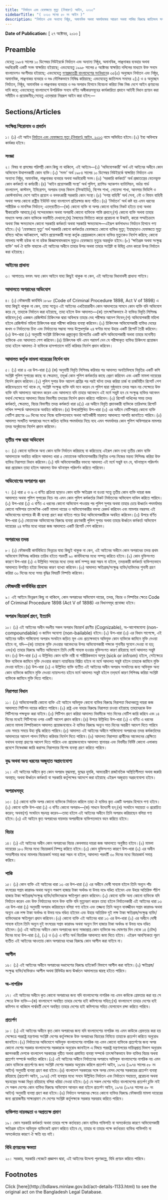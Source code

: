 ```yaml
---
title: "নির্যাতন এবং হেফাজতে মৃত্যু (নিবারণ) আইন, ২০১৩"
sidebarTitle: "( ২০১৩ সনের ৫০ নং আইন )"
description: "নির্যাতন এবং অন্যান্য নিষ্ঠুর, অমানবিক অথবা অমর্যাদাকর আচরণ অথবা শাস্তির বিরুদ্ধে জাতিসংঘ সনদের কার্যকারিতা প্রদানের লক্ষ্যে প্রণীত আইন"
---
```


**Date of Publication:** [ ২৭ অক্টোবর, ২০১৩ ]

## Preamble

যেহেতু ১৯৮৪ সালের ১০ ডিসেম্বর নিউইয়র্কে নির্যাতন এবং অন্যান্য নিষ্ঠুর, অমানবিক, লাঞ্ছনাকর ব্যবহার অথবা দণ্ডবিরোধী একটি সনদ স্বাক্ষরিত হইয়াছে; এবংযেহেতু ১৯৯৮ সালের ৫ অক্টোবর স্বাক্ষরিত দলিলের মাধ্যমে উক্ত সনদে বাংলাদেশও অংশীদার হইয়াছে; এবংযেহেতু [গণপ্রজাতন্ত্রী বাংলাদেশের সংবিধান](/act-957.html "গণপ্রজাতন্ত্রী বাংলাদেশের সংবিধান")ের ৩৫(৫) অনুচ্ছেদ নির্যাতন এবং নিষ্ঠুর, অমানবিক, লাঞ্ছনাকর ব্যবহার ও দণ্ড মৌলিকভাবে নিষিদ্ধ করিয়াছে; এবংযেহেতু জাতিসংঘ সনদের ২(১) ও ৪ অনুচ্ছেদ নির্যাতন, নিষ্ঠুর, অমানবিক ও লাঞ্ছনাকর ব্যবহার ও দণ্ড অপরাধ হিসাবে বিবেচনা করিয়া নিজ নিজ দেশে আইন প্রণয়নের দাবি করে; এবংযেহেতু বাংলাদেশে উপরিউক্ত সনদে বর্ণিত অঙ্গীকারসমূহের কার্যকারিতা প্রদানে আইনী বিধান প্রণয়ন করা সমীচীন ও প্রয়োজনীয়;সেহেতু এতদ্‌দ্বারা নিম্নরূপ আইন করা হইল:—

## Sections/Articles

### সংক্ষিপ্ত শিরোনাম ও প্রবর্তন

১। (১) এই আইন [নির্যাতন এবং হেফাজতে মৃত্যু (নিবারণ) আইন, ২০১৩](/act-1133.html "নির্যাতন এবং হেফাজতে মৃত্যু (নিবারণ) আইন, ২০১৩") নামে অভিহিত হইবে।(২) ইহা অবিলম্বে কার্যকর হইবে।

### সংজ্ঞা

২। বিষয় বা প্রসঙ্গের পরিপন্থী কোন কিছু না থাকিলে, এই আইনে—(১) ‘অভিযোগকারী’ অর্থ এই আইনের অধীনে কোন অভিযোগ উত্থাপনকারী কোন ব্যক্তি।(২) ‘সনদ’ অর্থ ১৯৮৪ সালের ১০ ডিসেম্বর নিউইয়র্কে স্বাক্ষরিত নির্যাতন এবং অন্যান্য নিষ্ঠুর, অমানবিক, লাঞ্ছনাকর ব্যবহার অথবা দণ্ডবিরোধী সনদ।(৩) ‘সরকারি কর্মকর্তা’ অর্থ প্রজাতন্ত্রের বেতনভুক্ত কোন কর্মকর্তা বা কর্মচারী।(৪) ‘আইন প্রয়োগকারী সংস্থা’ অর্থ পুলিশ, র‌্যাপিড অ্যাকশন ব্যাটালিয়ন, বর্ডার গার্ড বাংলাদেশ, কাস্টমস, ইমিগ্রেশন, অপরাধ তদন্ত বিভাগ (সিআইডি), বিশেষ শাখা, গোয়েন্দা শাখা, আনসার ভিডিপি ও কোস্টগার্ডসহ দেশে আইন প্রয়োগ ও বলবৎকারী সরকারি কোন সংস্থা।(৫) ‘সশস্ত্র বাহিনী’ অর্থ সেনা, নৌ ও বিমান বাহিনী অথবা অপর কোনো রাষ্ট্রীয় ইউনিট যাহা বাংলাদেশ প্রতিরক্ষার জন্য গঠিত।(৬) ‘নির্যাতন’ অর্থ কষ্ট হয় এমন ধরনের শারীরিক ও মানসিক নির্যাতন; এতদ্‌ব্যতীত—(ক) কোনো ব্যক্তি বা অপর কোনো ব্যক্তির নিকট হইতে তথ্য অথবা স্বীকারোক্তি আদায়ে;(খ) সন্দেহভাজন অথবা অপরাধী কোনো ব্যক্তিকে শাস্তি প্রদানে;(গ) কোনো ব্যক্তি অথবা তাহার মাধ্যমে অপর কোন ব্যক্তিকে ভয়ভীতি দেখানো;(ঘ) বৈষম্যের ভিত্তিতে কারো প্ররোচনা বা উস্কানি, কারো সম্মতিক্রমে অথবা নিজ ক্ষমতাবলে কোনো সরকারি কর্মকর্তা অথবা সরকারি ক্ষমতাবলে—এইরূপ কর্মসাধনও নির্যাতন হিসাবে গণ্য হইবে।(৭) ‘হেফাজতে মৃত্যু’ অর্থ সরকারি কোনো কর্মকর্তার হেফাজতে কোনো ব্যক্তির মৃত্যু; ইহাছাড়াও হেফাজতে মৃত্যু বলিতে অবৈধ আটকাদেশ, আইন প্রয়োগকারী সংস্থা কর্তৃক গ্রেপ্তারকালে কোনো ব্যক্তির মৃত্যুকেও নির্দেশ করিবে; কোনো মামলায় সাক্ষী হউক বা না হউক জিজ্ঞাসাবাদকালে মৃত্যুও হেফাজতে মৃত্যুর অন্তর্ভুক্ত হইবে।(৮) ‘ক্ষতিগ্রস্ত অথবা সংক্ষুব্ধ ব্যক্তি’ অর্থ ঐ ব্যক্তি যাহাকে এই আইনের অধীনে তাহার উপর অথবা তাহার সংশ্লিষ্ট বা উদ্বিগ্ন এমন কারো উপর নির্যাতন করা হইয়াছে।

### আইনের প্রাধান্য

৩। আপাততঃ বলবৎ অন্য কোন আইনে যাহা কিছুই থাকুক না কেন, এই আইনের বিধানাবলী প্রাধান্য পাইবে।

### আদালতে অপরাধের অভিযোগ

৪। (১) ফৌজদারী কার্যবিধি ১৮৯৮ (Code of Criminal Procedure 1898, Act V of 1898) এ যাহা কিছুই থাকুক না কেন, তাহা সত্ত্বেও এই আইনের এখতিয়ারাধীন কোন আদালতের সামনে কোন ব্যক্তি যদি অভিযোগ করে যে, তাহাকে নির্যাতন করা হইয়াছে, তাহা হইলে উক্ত আদালত—(ক) তাৎক্ষণিকভাবে ঐ ব্যক্তির বিবৃতি লিপিবদ্ধ করিবেন;(খ) একজন রেজিস্টার্ড চিকিৎসক দ্বারা অবিলম্বে তাহার দেহ পরীক্ষার আদেশ দিবেন;(গ) অভিযোগকারী মহিলা হইলে রেজিস্টার্ড মহিলা চিকিৎসক দ্বারা পরীক্ষা করিবার ব্যবস্থা করিবেন।(২) চিকিৎসক অভিযোগকারী ব্যক্তির দেহের জখম ও নির্যাতনের চিহ্ন এবং নির্যাতনের সম্ভাব্য সময় উল্লেখপূর্বক ২৪ ঘণ্টার মধ্যে উহার একটি রিপোর্ট তৈরী করিবেন।(৩) উপ-ধারা (২) অনুযায়ী সংশ্লিষ্ট চিকিৎসক প্রস্তুতকৃত রিপোর্টের একটি কপি অভিযোগকারী অথবা তাহার মনোনীত ব্যক্তিকে এবং আদালতে পেশ করিবেন।(৪) চিকিৎসক যদি এমন পরামর্শ দেন যে পরীক্ষাকৃত ব্যক্তির চিকিৎসা প্রয়োজন তাহা হইলে আদালত ঐ ব্যক্তিকে হাসপাতালে ভর্তি করিবার নির্দেশ প্রদান করিবেন।

### আদালত কর্তৃক মামলা দায়েরের নির্দেশ দান

৫। (১) ধারা ৪ এর উপ-ধারা (১) (ক) অনুযায়ী বিবৃতি লিপিবদ্ধ করিবার পর আদালত অনতিবিলম্বে বিবৃতির একটি কপি সংশ্লিষ্ট পুলিশ সুপারের কাছে বা ক্ষেত্রমত, তদূর্ধ্ব কোন পুলিশ কর্মকর্তার কাছে প্রেরণ করিবেন এবং একটি মামলা দায়েরের নির্দেশ প্রদান করিবেন।(২) পুলিশ সুপার উক্ত আদেশ প্রাপ্তির পর পরই ঘটনা তদন্ত করিয়া চার্জ বা চার্জবিহীন রিপোর্ট পেশ করিবেনঃতবে শর্ত থাকে যে, সংশ্লিষ্ট সংক্ষুব্ধ ব্যক্তি যদি মনে করেন যে পুলিশ দ্বারা সুষ্ঠুভাবে তদন্ত সম্ভব নয় সেক্ষেত্রে উক্ত ব্যক্তি যদি আদালতে আবেদন করেন এবং আদালতে যদি তাহার আবেদনে এই মর্মে সন্তুষ্ট হন যে সংক্ষুব্ধ ব্যক্তির আবেদন যথার্থ সেক্ষেত্রে আদালত বিচার বিভাগীয় তদন্তের নির্দেশ প্রদান করিতে পারিবেন।(৩) রিপোর্ট দাখিলের সময় তদন্ত কর্মকর্তা, ক্ষেত্রমত, বিচার বিভাগীয় তদন্ত কর্মকর্তা ধারা ৪(১) এর অধীনে বিবৃতি প্রদানকারী ব্যক্তিকে তারিখসহ রিপোর্ট দাখিল সম্পর্কে আদালতকে অবহিত করিবেন।(৪) উপরোল্লিখিত উপ-ধারা (৩) এর অধীনে নোটিশপ্রাপ্ত কোনো ব্যক্তি নোটিশ গ্রহণের ৩০ দিনের মধ্যে নিজে ব্যক্তিগতভাবে অথবা আইনজীবী মারফত আদালতে আপত্তি জানাইতে পারিবে।(৫) আদালত সংঘটিত অপরাধের সংগে জড়িত ব্যক্তির পদমর্যাদার নিম্নে নহে এমন পদমর্যাদার কোন পুলিশ অফিসারকে মামলার তদন্ত অনুষ্ঠানের নির্দেশ প্রদান করিবেন।

### তৃতীয় পক্ষ দ্বারা অভিযোগ

৬। (১) কোনো ব্যক্তিকে অন্য কোন ব্যক্তি নির্যাতন করিয়াছে বা করিতেছে এইরূপ কোন তথ্য তৃতীয় কোন ব্যক্তি আদালতকে অবহিত করিলে আদালত ধারা ৫ মোতাবেক অভিযোগকারীর বিবৃতির ওপর নিজের মন্তব্য লিপিবদ্ধ করিয়া উক্ত ব্যক্তির নিরাপত্তা বিধান করিবেন।(২) যদি অভিযোগকারীর বক্তব্যে আদালত এই মর্মে সন্তুষ্ট হন যে, ঘটনাস্থলে পরিদর্শন করা প্রয়োজন তাহা হইলে আদালত উক্ত ঘটনাস্থল পরিদর্শন করিতে পারিবেন।

### অভিযোগের অপরাপর ধরন

৭। (১) ধারা ৫ ও ৬ এ বর্ণিত প্রক্রিয়া ছাড়াও কোন ব্যক্তি ক্ষতিগ্রস্ত না হওয়া সত্ত্বে তৃতীয় কোন ব্যক্তি দায়রা জজ আদালতে অথবা পুলিশ সুপারের নিচে নয় এমন কোন পুলিশ কর্মকর্তার নিকট নির্যাতনের অভিযোগ দাখিল করিতে পারিবে।(২) উপ-ধারা (১) এ বর্ণিত এ ধরনের কোনো অভিযোগ পাওয়ার পর পুলিশ সুপার অথবা তাহার চেয়ে ঊধ্বর্তন পদমর্যাদার কোনো অফিসার তাৎক্ষণিক একটি মামলা দায়ের ও অভিযোগকারীর বক্তব্য রেকর্ড করিবেন এবং মামলার নম্বরসহ এই অভিযোগের ব্যাপারে কী কী ব্যবস্থা গ্রহণ করা যাইতে পারে উহা অভিযোগকারীকে অবহিত করিবেন।(৩) উপরে বর্ণিত উপ-ধারা (২) মোতাবেক অভিযোগের বিরুদ্ধে ব্যবস্থা গ্রহণকারী পুলিশ সুপার অথবা তাহার ঊর্ধ্বতন কর্মকর্তা অভিযোগ দায়েরের ২৪ ঘণ্টার মধ্যে দায়রা জজ আদালতে একটি রিপোর্ট পেশ করিবেন।

### অপরাধের তদন্ত

৮। (১) ফৌজদারী কার্যবিধিতে ভিন্নতর যাহা কিছুই থাকুক না কেন, এই আইনের অধীনে কোন অপরাধের তদন্ত প্রথম অভিযোগ লিপিবদ্ধ করিবার তারিখ হইতে পরবর্তী ৯০ কার্যদিবসের মধ্যে সম্পন্ন করিতে হইবে।(২) কোন যুক্তিসংগত কারণে উপ-ধারা (১) এ উল্লিখিত সময়ের মধ্যে তদন্ত কার্য সম্পন্ন করা সম্ভব না হইলে, তদন্তকারী কর্মকর্তা ব্যক্তিগতভাবে আদালতে উপস্থিত হইয়া বিলম্বের কারণ ব্যাখ্যা করিবেন।(৩) আদালত ক্ষতিগ্রস্ত/সংক্ষুব্ধ ব্যক্তি/ব্যক্তিদের শুনানী গ্রহণ করিয়া ৩০ দিনের মধ্যে সময় বৃদ্ধির বিষয়টি নিষ্পত্তি করিবেন।

### ফৌজদারী কার্যবিধির প্রয়োগ

৯। এই আইনে ভিন্নরূপ কিছু না থাকিলে, কোন অপরাধের অভিযোগ দায়ের, তদন্ত, বিচার ও নিষ্পত্তির ক্ষেত্রে Code of Criminal Procedure 1898 (Act V of 1898) এর বিধানসমূহ প্রযোজ্য হইবে।

### অপরাধ বিচারার্থ গ্রহণ, ইত্যাদি

১০। (১) এই আইনের অধীন দণ্ডনীয় সকল অপরাধ বিচারার্থ গ্রহণীয় (Cognizable), অ-আপোষযোগ্য (non-compoundable) ও জামিন অযোগ্য (non-bailable) হইবে।(২) উপ-ধারা (৩) এর বিধান সাপেক্ষে, এই আইনের অধীন শাস্তিযোগ্য অপরাধ সংঘটনে জড়িত মূল এবং প্রত্যক্ষভাবে অভিযুক্ত কোন ব্যক্তিকে জামিনে মুক্তি দেওয়া হইবে না, যদি—(ক) তাহাকে মুক্তি দেওয়ার আবেদনের উপর অভিযোগকারী পক্ষকে শুনানীর সুযোগ দেওয়া না হয়; এবং(খ) তাহার বিরুদ্ধে আনীত অভিযোগে তিনি দোষী সাব্যস্ত হওয়ার যুক্তিসংগত কারণ রহিয়াছে মর্মে আদালত সন্তুষ্ট হন।(৩) উপ-ধারা (২) এ উল্লিখিত কোন ব্যক্তি নারী বা শারীরিকভাবে অসুস্থ (sick or infrom) হইলে, সেইক্ষেত্রে উক্ত ব্যক্তিকে জামিনে মুক্তি দেওয়ার কারণে ন্যায়বিচার বিঘ্নিত হইবে না মর্মে আদালত সন্তুষ্ট হইলে তাহাকে জামিনে মুক্তি দেওয়া যাইবে।(৪) উপ-ধারা (২) এ উল্লিখিত ব্যক্তি ব্যতীত এই আইনের অধীন অপরাধ সংঘটনের জন্য অভিযুক্ত অন্য কোন ব্যক্তিকে জামিনে মুক্তি দেওয়া ন্যায়সংগত হইবে মর্মে আদালত সন্তুষ্ট হইলে তদ্‌মর্মে কারণ লিপিবদ্ধ করিয়া সংশ্লিষ্ট ব্যক্তিকে জামিনে মুক্তি দিতে পারিবে।

### নিরাপত্তা বিধান

১১। (১) অভিযোগকারী কোনো ব্যক্তি এই আইনে অভিযুক্ত কোনো ব্যক্তির বিরুদ্ধে নিরাপত্তা বিধানকল্পে দায়রা জজ আদালতে পিটিশন দায়ের করিতে পারিবে।(২) রাষ্ট্র এবং যাহার বিরুদ্ধে নিরাপত্তা চাওয়া হইয়াছে তাহাদেরকে উক্ত পিটিশনের পক্ষভুক্ত করা যাইবে।(৩) পিটিশন গ্রহণ করিয়া আদালত বিবাদীকে সাত দিনের নোটিশ জারি করিবে এবং ১৪ দিনের মধ্যেই পিটিশনের ওপর একটি আদেশ প্রদান করিবে।(৪) উপরে উল্লিখিত উপ-ধারা (১) এ বর্ণিত এ ধরনের কোনো মামলা নিষ্পত্তিকালে আদালত প্রয়োজনবোধে ঐ ব্যক্তির বিরুদ্ধে অন্যূন সাত দিনের অন্তরীণ আদেশ দিতে পারিবে এবং সময়ে সময়ে উহা বৃদ্ধি করিতে পারিবে।(৫) আদালত এই আইনের অধীনে শাস্তিযোগ্য অপরাধের তদন্ত কর্মকর্তাদের আদালতের আদেশ পালন নিশ্চিত করিবার নির্দেশ দিতে পারিবে।(৬) আদালত নিরাপত্তা প্রার্থীদের আবেদনের প্রেক্ষিতে যথাযথ ব্যবস্থা গ্রহণের আদেশ দিতে পারিবে এবং প্রয়োজনবোধে আদালত স্থানান্তর এবং বিবাদীর নির্দিষ্ট কোনো এলাকায় প্রবেশে নিষেধাজ্ঞা জারি করাসহ নিরাপত্তার বিশেষ ব্যবস্থা গ্রহণ করিতে পারিবে।

### যুদ্ধ অথবা অন্য ধরনের অজুহাত অগ্রহণযোগ্য

১২। এই আইনের অধীনে কৃত কোন অপরাধ যুদ্ধাবস্থা, যুদ্ধের হুমকি, আভ্যন্তরীণ রাজনৈতিক অস্থিতিশীলতা অথবা জরুরি অবস্থায়; অথবা ঊর্ধ্বতন কর্মকর্তা বা সরকারি কর্তৃপক্ষের আদেশে করা হইয়াছে এইরূপ অজুহাত অগ্রহণযোগ্য হইবে।

### অপরাধসমূহ

১৩। (১) কোনো ব্যক্তি অপর কোনো ব্যক্তিকে নির্যাতন করিলে তাহা ঐ ব্যক্তির কৃত একটি অপরাধ হিসাবে গণ্য হইবে।(২) কোনো ব্যক্তি উপ-ধারা (১) এ বর্ণিত কোনো অপরাধ—(ক) সাধনে উদ্যোগী হন;(খ) সংঘটনে সহায়তা ও প্ররোচিত করেন; অথবা(গ) সংঘটনে ষড়যন্ত্র করেন—তাহা হইলে এই আইনের অধীনে তিনি অপরাধ করিয়াছেন বলিয়া গণ্য হইবে।(৩) এই আইনে কৃত অপরাধের দায়ভার অপরাধীকে ব্যক্তিগতভাবে বহন করিতে হইবে।

### বিচার

১৪। (১) এই আইনের অধীন কোন অপরাধের বিচার কেবলমাত্র দায়রা জজ আদালতে অনুষ্ঠিত হইবে।(২) মামলা দায়েরের ১৮০ দিনের মধ্যে বিচারকার্য নিষ্পন্ন করিতে হইবে।(৩) কোন যুক্তিসংগত কারণে উপ-ধারা (২) এর অধীন সময়সীমার মধ্যে মামলার বিচারকার্য সমাপ্ত করা সম্ভব না হইলে, আদালত পরবর্তী ৩০ দিনের মধ্যে বিচারকার্য সমাপ্ত করিবে।

### শাস্তি

১৫। (১) কোন ব্যক্তি এই আইনের ধারা ১৩ এর উপ-ধারা (১) এর অধীনে দোষী সাব্যস্ত হইলে তিনি অন্যূন পাঁচ বৎসরের সশ্রম কারাদণ্ড অথবা অন্যূন পঞ্চাশ হাজার টাকা অর্থদণ্ড বা উভয় দণ্ডে দণ্ডিত হইবেন এবং উহার অতিরিক্ত পঁচিশ হাজার টাকা ক্ষতিগ্রস্ত/সংক্ষুব্ধ ব্যক্তি/ব্যক্তিদেরকে ক্ষতিপূরণ প্রদান করিবেন।(২) কোনো ব্যক্তি অন্য কোনো ব্যক্তিকে যদি নির্যাতন করেন এবং উক্ত নির্যাতনের ফলে উক্ত ব্যক্তি যদি মৃত্যুবরণ করেন তাহা হইলে নির্যাতনকারী এই আইনের ধারা ১৩ এর উপ-ধারা (১) অনুযায়ী অপরাধ করিয়াছেন বলিয়া গণ্য হইবে এবং তজ্জন্য তিনি অন্যূন যাবজ্জীবন সশ্রম কারাদণ্ড অথবা অন্যূন এক লক্ষ টাকা অর্থদণ্ড বা উভয় দণ্ডে দণ্ডিত হইবেন এবং উহার অতিরিক্ত দুই লক্ষ টাকা ক্ষতিগ্রস্ত/সংক্ষুব্ধ ব্যক্তি/ব্যক্তিদেরকে ক্ষতিপূরণ প্রদান করিবেন।(৩) কোনো ব্যক্তি এই আইনের ধারা ১৩ এর উপ-ধারা (২) এর অধীনে দোষী সাব্যস্ত হইলে তিনি অন্যূন দুই বৎসরের সশ্রম কারাদণ্ড অথবা অন্যূন বিশ হাজার টাকা অর্থদণ্ড বা উভয় দণ্ডে দণ্ডিত হইবেন।(৪) এই আইনের অধীনে কোন অপরাধের জন্য সাজাপ্রাপ্ত কোন ব্যক্তিকে দণ্ড ঘোষণার দিন থেকে ১৪ (চৌদ্দ) দিনের মধ্যে উপ-ধারা (১), (২) ও (৩) এ বর্ণিত অর্থ বিচারিক আদালতে জমা দিতে হইবে। এইরূপ আবশ্যিকতা পূরণ ব্যতীত এই আইনের আওতায় কোন অপরাধের দণ্ডের বিরুদ্ধে কোন আপীল করা যাইবে না।

### আপীল

১৬। (১) এই আইনের অধীনে অপরাধের দণ্ডাদেশের বিরুদ্ধে হাইকোর্ট বিভাগে আপীল করা যাইবে।(২) ক্ষতিগ্রস্ত/সংক্ষুব্ধ ব্যক্তি/ব্যক্তিরাও আপীল অথবা রিভিউর জন্য ঊর্ধ্বতন আদালতের দ্বারস্থ হইতে পারিবে।

### অ-নাগরিক

১৭। এই আইনের অধীনে কৃত কোনো অপরাধের জন্য যদি বাংলাদেশের নাগরিক নয় এমন কাউকে গ্রেফতার করা হয় সে ক্ষেত্রে উক্ত ব্যক্তি—(ক) বাংলাদেশে অবস্থিত তাহার দেশের হাই কমিশনের সহিত;(খ) বাংলাদেশে তাহার দেশের হাই কমিশন না থাকিলে পার্শ্ববর্তী দেশে অবস্থিত তাহার দেশের হাই কমিশনের সহিত যোগাযোগ রক্ষা করিতে পারিবে।

### প্রত্যর্পণ

১৮। (১) এই আইনের অধীনে কৃত কোন অপরাধের জন্য যদি বাংলাদেশের নাগরিক নয় এমন কাউকে গ্রেফতার করা হয় সেক্ষেত্রে পররাষ্ট্র মন্ত্রণালয় সংশ্লিষ্ট দেশের কর্তৃপক্ষকে উক্ত অপরাধের বিচারের নিমিত্তে তাহাকে প্রত্যর্পণ করিতে অনুরোধ জানাইবে।(২) নির্যাতনের অভিযোগে অভিযুক্ত বাংলাদেশের নাগরিক নয় এমন কোনো ব্যক্তিকে প্রত্যর্পণের জন্য অপর কোনো দেশের সরকার বাংলাদেশের সরকারকে অনুরোধ জানাইলে এ বিষয়ে পররাষ্ট্র মন্ত্রণালয়ের দায়িত্বপ্রাপ্ত বিভাগ অনুরোধ জ্ঞাপনকারী দেশকে বাংলাদেশ সরকারের গৃহীত অথবা প্রস্তাবিত ব্যবস্থা সম্পর্কে তাৎক্ষণিকভাবে উক্ত ব্যক্তির বিচার অথবা প্রত্যর্পণ সম্পর্কে অবহিত করিবে।(৩) এই আইনের অধীনে নির্যাতনের অপরাধে অভিযুক্ত বাংলাদেশের নাগরিক নয় এমন কোন ব্যক্তিকে প্রত্যর্পণের জন্য সংশ্লিষ্ট দেশের সরকার অনুরোধ করিলে প্রত্যর্পণ আইন, ১৯৭৪ (১৯৭৪ সালের ৫৮ নং আইন) অনুযায়ী ব্যবস্থা গ্রহণ করা হইবে।(৪) বাংলাদেশ সরকারের সঙ্গে অপর যেসব দেশের সরকারের প্রত্যর্পণ ব্যবস্থা রহিয়াছে (প্রত্যর্পণ আইন, ১৯৭৪) সেই ব্যবস্থার মধ্যে সনদে উল্লিখিত নির্যাতন এবং নির্যাতনে সহায়তা, প্ররোচনা অথবা ষড়যন্ত্রের সংজ্ঞা বিধৃত রহিয়াছে বলিয়া ধরিয়া নেওয়া হইবে।(৫) যে সকল দেশের সহিত বাংলাদেশের প্রত্যর্পণ চুক্তি নাই সে সকল দেশের কোন ব্যক্তির বিরুদ্ধে অভিযোগ আনয়ন করা হইলে প্রত্যর্পণ আইন, ১৯৭৪ (১৯৭৪ সালের ৫৮ নং আইন) অনুযায়ী ব্যবস্থা গ্রহণ করা হইবে।(৬) নির্যাতন অপরাধের ক্ষেত্রে কোনো ব্যক্তির বিরুদ্ধে ফৌজদারি মামলা দায়েরের জন্য প্রয়োজনীয় সাক্ষ্যপ্রমাণ সে দেশের সংশ্লিষ্ট কর্তৃপক্ষকে সরকার সরবরাহ করিতে পারিবে।

### ব্যক্তিগত দায়বদ্ধতা ও অপ্রত্যক্ষ প্রমাণ

১৯। কোন সরকারি কর্মকর্তা অথবা তাহার পক্ষে কর্তব্যরত কোন ব্যক্তির গাফিলতি বা অসতর্কতার কারণে অভিযোগকারী ক্ষতিগ্রস্ত হইলে অভিযুক্ত ব্যক্তিকেই প্রমাণ করিতে হইবে যে, তাহার বা তাহার পক্ষে কর্তব্যরত ব্যক্তির গাফিলতি বা অসতর্কতার কারণে ঐ ক্ষতি হয় নাই।

### বিধি প্রণয়নের ক্ষমতা

২০। সরকার, সরকারি গেজেটে প্রজ্ঞাপন দ্বারা, এই আইনের উদ্দেশ্য পূরণকল্পে, বিধি প্রণয়ন করিতে পারিবে।

## Footnotes

<Note>
  Click [here](http://bdlaws.minlaw.gov.bd/act-details-1133.html) to see the original act on the Bangladesh Legal Database.
</Note>
